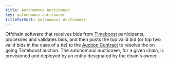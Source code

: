 ```yaml
---
title: Autonomous Auctioneer
key: autonomous-auctioneer
titleforSort: Autonomous Auctioneer
---
```


Offchain software that receives bids from [Timeboost](/intro/glossary#timeboost) participants, processes and validates bids, and then posts the top valid bid
(or top two valid bids in the case of a tie) to the [Auction Contract](/intro/glossary#auction-contract) to resolve the on going Timeboost auction. The
autonomous auctioneer, for a given chain, is provisioned and deployed by an entity designated by the chain's owner.
